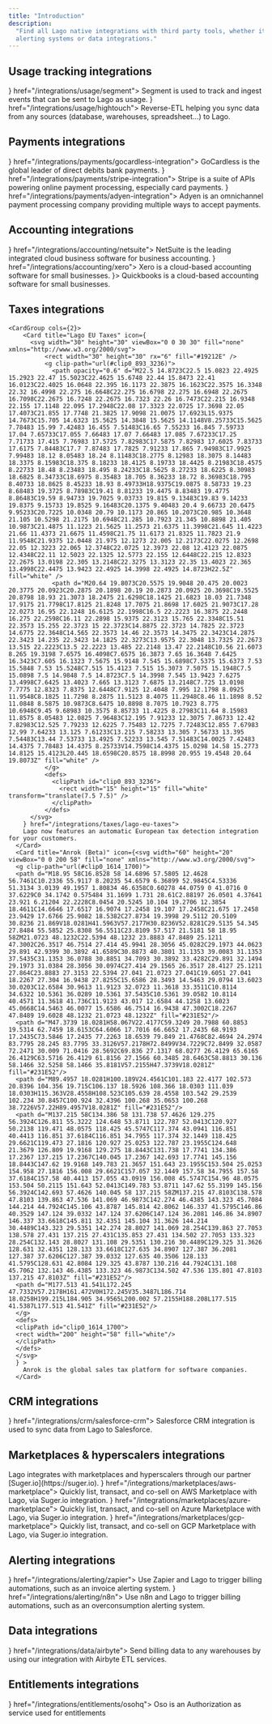 ```yaml
---
title: "Introduction"
description:
  "Find all Lago native integrations with third party tools, whether it's related to payment providers, 
  alerting systems or data integrations."
---
```


## Usage tracking integrations
<CardGroup cols={2}>
  <Card title="Segment.com" iconType="brand" icon={<svg width="30" height="30" viewBox="0 0 40 40" fill="none" xmlns="http://www.w3.org/2000/svg">
<rect width="40" height="40" rx="12" fill="#49B881"/>
<path d="M22.461 23.295H10.9604C10.4322 23.295 10 22.8759 10 22.3636C10 21.8513 10.4322 21.4321 10.9604 21.4321H22.461C22.9892 21.4321 23.4214 21.8513 23.4214 22.3636C23.4214 22.8759 22.9892 23.295 22.461 23.295Z" fill="white"/>
<path d="M20.012 29.0001C19.0757 29.0001 18.1393 28.8603 17.2509 28.6042C16.7467 28.4412 16.4586 27.9289 16.6267 27.4399C16.7947 26.9509 17.323 26.6715 17.8272 26.8345C18.5234 27.044 19.2677 27.1605 20.012 27.1605C23.2773 27.1605 26.1105 25.1346 27.0468 22.1074C27.1909 21.6184 27.7431 21.339 28.2473 21.4787C28.7515 21.6184 29.0396 22.154 28.8956 22.643C27.6711 26.4386 24.1177 29.0001 20.012 29.0001Z" fill="white"/>
<path d="M29.0396 18.5679H17.539C17.0108 18.5679 16.5786 18.1488 16.5786 17.6365C16.5786 17.1242 17.0108 16.7051 17.539 16.7051H29.0396C29.5678 16.7051 30 17.1242 30 17.6365C30 18.1488 29.5678 18.5679 29.0396 18.5679Z" fill="white"/>
<path d="M12.0408 18.5679C11.9448 18.5679 11.8488 18.5446 11.7527 18.5213C11.2485 18.3816 10.9604 17.846 11.1045 17.357C12.329 13.5614 15.8824 11 20.012 11C20.9484 11 21.8848 11.1397 22.7731 11.3959C23.2773 11.5589 23.5654 12.0712 23.3974 12.5602C23.2293 13.0492 22.7011 13.3286 22.1969 13.1656C21.5006 12.956 20.7563 12.8396 20.012 12.8396C16.7467 12.8396 13.9136 14.8655 12.9772 17.8926C12.8332 18.3118 12.449 18.5679 12.0408 18.5679Z" fill="white"/>
<path d="M25.7022 15.0285C26.2326 15.0285 26.6626 14.6115 26.6626 14.0971C26.6626 13.5827 26.2326 13.1656 25.7022 13.1656C25.1718 13.1656 24.7418 13.5827 24.7418 14.0971C24.7418 14.6115 25.1718 15.0285 25.7022 15.0285Z" fill="white"/>
<path d="M14.2977 26.8577C14.8281 26.8577 15.258 26.4407 15.258 25.9263C15.258 25.4119 14.8281 24.9949 14.2977 24.9949C13.7673 24.9949 13.3373 25.4119 13.3373 25.9263C13.3373 26.4407 13.7673 26.8577 14.2977 26.8577Z" fill="white"/>
</svg>
} href="/integrations/usage/segment">
    Segment is used to track and ingest events that can be sent to Lago as usage.
  </Card>
  <Card title="Hightouch" icon={<svg width="30" height="30" viewBox="0 0 40 40" fill="none" xmlns="http://www.w3.org/2000/svg">
<rect width="40" height="40" rx="12" fill="#4FC26B"/>
<path d="M29.6449 23.7516H16.2484V10.3538C16.2484 10.1582 16.4066 10 16.6023 10H29.6462C29.8418 10 30 10.1582 30 10.3538V23.3977C29.9988 23.5934 29.8406 23.7516 29.6449 23.7516Z" fill="white"/>
<g opacity="0.5">
<path d="M15.8946 30H10.3538C10.1582 30 10 29.8418 10 29.6462V24.1054C10 23.9098 10.1582 23.7516 10.3538 23.7516H16.2484V29.6462C16.2484 29.8418 16.0902 30 15.8946 30Z" fill="white"/>
</g>
</svg>
} href="/integrations/usage/hightouch">
    Reverse-ETL helping you sync data from any sources (database, warehouses, spreadsheet...) to Lago.
  </Card>
</CardGroup>

## Payments integrations
<CardGroup cols={2}>
  <Card title="GoCardless" icon={<svg width="30" height="30" viewBox="0 0 40 40" fill="none" xmlns="http://www.w3.org/2000/svg">
<rect width="40" height="40" rx="12" fill="#F1F252"/>
<g clip-path="url(#clip0_1510_4041)">
<path d="M10 20.4816C10.0082 14.6927 14.4785 10 20.345 10C22.5964 10 23.862 10.3654 23.862 10.3654L27.6016 17.9811L27.5689 18.0138L22.7516 15.1581C19.9612 13.4925 17.9322 12.627 16.2829 12.6944C14.5417 12.7271 13.4946 14.1253 13.4946 16.1563C13.5579 21.3471 18.5038 27.7381 23.4068 27.7381C25.4133 27.7381 26.4564 27.0931 27.0688 26.3134L19.7938 18.3526V18.3179H29.7775C29.9143 19.0324 29.9898 19.755 30 20.4816C30 26.3073 25.5317 31 20.0143 31C14.4968 31 10 26.3073 10 20.4816Z" fill="#1C1B18"/>
</g>
<defs>
<clipPath id="clip0_1510_4041">
<rect width="20" height="21" fill="white" transform="translate(10 10)"/>
</clipPath>
</defs>
</svg>
} href="/integrations/payments/gocardless-integration">
    GoCardless is the global leader of direct debits bank payments.
  </Card>
  <Card title="Stripe Payments" icon={<svg width="30" height="30" viewBox="0 0 40 40" fill="none" xmlns="http://www.w3.org/2000/svg">
<rect width="40" height="40" rx="12" fill="#6772E5"/>
<path d="M18.5779 15.956C18.5779 15.099 19.2834 14.7692 20.4521 14.7692C22.1276 14.7692 24.2441 15.2748 25.9197 16.1759V11.011C24.0898 10.2857 22.282 10 20.4521 10C15.9764 10 13 12.3297 13 16.22C13 22.2857 21.3779 21.3188 21.3779 23.9343C21.3779 24.9451 20.4961 25.2748 19.2614 25.2748C17.4316 25.2748 15.0945 24.5275 13.2425 23.5166V28.7474C15.2929 29.6265 17.3654 30 19.2614 30C23.8472 30 27 27.7364 27 23.8023C26.978 17.2529 18.5779 18.4176 18.5779 15.956Z" fill="white"/>
</svg>
} href="/integrations/payments/stripe-integration">
    Stripe is a suite of APIs powering online payment processing, especially card payments.
  </Card>
  <Card title="Adyen" icon={<svg width="30" height="30" viewBox="0 0 40 40" fill="none" xmlns="http://www.w3.org/2000/svg">
<rect width="40" height="40" rx="6" fill="#0ABF53"/>
<path fill-rule="evenodd" clip-rule="evenodd" d="M30 13.9885V30H14.0112C11.8054 30 10 28.1921 10 25.983V21.5064C10 19.2973 11.8054 17.4894 14.0112 17.4894H18.3382V23.8596C18.3382 24.4906 18.8535 25.0073 19.4844 25.0073H21.6617V16.1404C21.6617 15.5094 21.1464 14.9927 20.5156 14.9927H10.2865V10H25.9888C28.1954 10 30 11.8079 30 13.9885Z" fill="white"/>
</svg>
} href="/integrations/payments/adyen-integration">
    Adyen is an omnichannel payment processing company providing multiple ways to accept payments.
  </Card>
</CardGroup>

## Accounting integrations
 <CardGroup cols={2}>
      <Card title="NetSuite" icon={<svg width="30" height="30" viewBox="0 0 40 40" fill="none" xmlns="http://www.w3.org/2000/svg">
      <path d="M5.37854 12.6668H11.691V27.6801H14.8338V33.5468H5.37854V12.6668ZM34.5968 26.4801H28.2844V11.4668H25.1415V5.6001H34.5968V26.4801Z" fill="#BACCDB"/>
      <path d="M3.91296 4.15967H23.8623V21.3063L16.1915 11.413H3.91296V4.15967ZM36.0344 35.013H16.085V17.8663L23.7558 27.7597H36.0344" fill="#125580"/>
      </svg>
      } href="/integrations/accounting/netsuite">
        NetSuite is the leading integrated cloud business software for business accounting.
      </Card>
      <Card title="Xero" icon={<svg xmlns="http://www.w3.org/2000/svg" width="30" height="30" class="logo-xero-blue" viewBox="0 0 45 46" id="xero"><path fill="#13B5EA" d="M22.457 45.49c12.402 0 22.456-10.072 22.456-22.495C44.913 10.57 34.86.5 22.457.5 10.054.5 0 10.57 0 22.995 0 35.418 10.054 45.49 22.457 45.49" class="logo-xero-blue__circle"></path><path fill="#fff" d="M10.75 22.935l3.832-3.85a.688.688 0 0 0-.977-.965l-3.83 3.833-3.845-3.84a.687.687 0 0 0-.966.979l3.832 3.837-3.83 3.84a.688.688 0 1 0 .964.981l3.84-3.842 3.825 3.827a.685.685 0 0 0 1.184-.473.68.68 0 0 0-.2-.485l-3.83-3.846m22.782.003c0 .69.56 1.25 1.25 1.25a1.25 1.25 0 0 0-.001-2.5c-.687 0-1.246.56-1.246 1.25m-2.368 0c0-1.995 1.62-3.62 3.614-3.62 1.99 0 3.613 1.625 3.613 3.62s-1.622 3.62-3.613 3.62a3.62 3.62 0 0 1-3.614-3.62m-1.422 0c0 2.78 2.26 5.044 5.036 5.044s5.036-2.262 5.036-5.043c0-2.78-2.26-5.044-5.036-5.044a5.046 5.046 0 0 0-5.036 5.044m-.357-4.958h-.21c-.635 0-1.247.2-1.758.595a.696.696 0 0 0-.674-.54.68.68 0 0 0-.68.684l.002 8.495a.687.687 0 0 0 1.372-.002v-5.224c0-1.74.16-2.444 1.648-2.63.14-.017.288-.014.29-.014.406-.015.696-.296.696-.675a.69.69 0 0 0-.69-.688m-13.182 4.127c0-.02.002-.04.003-.058a3.637 3.637 0 0 1 7.065.055H16.2zm8.473-.13c-.296-1.403-1.063-2.556-2.23-3.296a5.064 5.064 0 0 0-5.61.15 5.098 5.098 0 0 0-1.973 5.357 5.08 5.08 0 0 0 4.274 3.767c.608.074 1.2.04 1.81-.12a4.965 4.965 0 0 0 1.506-.644c.487-.313.894-.727 1.29-1.222.006-.01.014-.017.022-.027.274-.34.223-.826-.077-1.056-.254-.195-.68-.274-1.014.156-.072.104-.153.21-.24.315-.267.295-.598.58-.994.802-.506.27-1.08.423-1.69.427-1.998-.023-3.066-1.42-3.447-2.416a3.716 3.716 0 0 1-.153-.58l-.01-.105h7.17c.982-.022 1.51-.717 1.364-1.51z" class="logo-xero-blue__text"></path></svg>} href="/integrations/accounting/xero">
        Xero is a cloud-based accounting software for small businesses.
      </Card>
      <Card title="QuickBooks (Beta)" icon={<svg width="30" height="30" viewBox="0 0 40 40" fill="none" xmlns="http://www.w3.org/2000/svg">
        <g clip-path="url(#clip0_683_39992)">
        <path d="M19.8995 39.8745C30.8903 39.8745 39.7994 30.9483 39.7994 19.9373C39.7994 8.92625 30.8903 0 19.8995 0C8.90932 0 0 8.92625 0 19.9373C0 30.9483 8.90932 39.8745 19.8995 39.8745Z" fill="#2CA01C"/>
        <path fill-rule="evenodd" clip-rule="evenodd" d="M5.52502 19.9359C5.52502 24.218 8.9897 27.6894 13.2637 27.6894H14.3693V24.8094H13.2637C10.5812 24.8094 8.39941 22.6234 8.39941 19.9359C8.39941 17.2488 10.5812 15.0623 13.2637 15.0623H15.9201V30.1261C15.9201 31.7166 17.2069 33.0059 18.7944 33.0059V12.1825H13.2637C8.9897 12.1825 5.52502 15.6542 5.52502 19.9359ZM26.5344 12.1839H25.429V15.0636H26.5344C29.2157 15.0636 31.3989 17.2501 31.3989 19.9373C31.3989 22.6243 29.2157 24.8107 26.5344 24.8107H23.8768V9.74712C23.8768 8.15648 22.5899 6.86719 21.0024 6.86719V27.6907H26.5344C30.8078 27.6907 34.2737 24.2193 34.2737 19.9373C34.2737 15.6551 30.8078 12.1839 26.5344 12.1839Z" fill="white"/>
        </g>
        <defs>
        <clipPath id="clip0_683_39992">
        <rect width="40" height="40" fill="white"/>
        </clipPath>
        </defs>
        </svg>
        }>
        Quickbooks is a cloud-based accounting software for small businesses.
      </Card>
  </CardGroup>

## Taxes integrations
    <CardGroup cols={2}>
        <Card title="Lago EU Taxes" icon={
          <svg width="30" height="30" viewBox="0 0 30 30" fill="none" xmlns="http://www.w3.org/2000/svg">
              <rect width="30" height="30" rx="6" fill="#19212E" />
              <g clip-path="url(#clip0_893_3236)">
                <path opacity="0.6" d="M22.5 14.8723C22.5 15.0823 22.4925 15.2923 22.47 15.5023C22.4625 15.6748 22.44 15.8473 22.41 16.0123C22.4025 16.0648 22.395 16.1173 22.3875 16.1623C22.3575 16.3348 22.32 16.4998 22.275 16.6648C22.275 16.6798 22.275 16.6948 22.2675 16.7098C22.2675 16.7248 22.2675 16.7323 22.26 16.7473C22.215 16.9348 22.155 17.1148 22.095 17.2948C22.08 17.3323 22.0725 17.3698 22.05 17.4073C21.855 17.7748 21.3825 17.9098 21.0075 17.6923L15.9375 14.7673C15.705 14.6323 15.5625 14.3848 15.5625 14.1148V8.25733C15.5625 7.78483 15.99 7.42483 16.455 7.51483C16.65 7.55233 16.845 7.59733 17.04 7.65733C17.055 7.66483 17.07 7.66483 17.085 7.67233C17.25 7.71733 17.415 7.76983 17.5725 7.82983C17.5875 7.82983 17.6025 7.83733 17.6175 7.84483C17.7 7.87483 17.7825 7.91233 17.865 7.94983C17.9925 7.99483 18.12 8.05483 18.24 8.11483C18.2775 8.12983 18.3075 8.14483 18.3375 8.15983C18.375 8.18233 18.4125 8.19733 18.4425 8.21983C18.4575 8.22733 18.48 8.23483 18.495 8.24233C18.5625 8.27233 18.6225 8.30983 18.6825 8.34733C18.6975 8.35483 18.705 8.36233 18.72 8.36983C18.795 8.40733 18.8625 8.45233 18.93 8.49733H18.9375C19.0875 8.58733 19.23 8.68483 19.3725 8.78983C19.41 8.81233 19.4475 8.83483 19.4775 8.86483C19.59 8.94733 19.7025 9.03733 19.815 9.13483C19.83 9.14233 19.8375 9.15733 19.8525 9.16483C20.1375 9.40483 20.4 9.66733 20.6475 9.95233C20.7225 10.0348 20.79 10.1173 20.865 10.2073C20.985 10.3648 21.105 10.5298 21.2175 10.6948C21.285 10.7923 21.345 10.8898 21.405 10.9873C21.4875 11.1223 21.5625 11.2573 21.6375 11.3998C21.645 11.4223 21.66 11.4373 21.6675 11.4598C21.75 11.6173 21.8325 11.7823 21.9 11.9548C21.9375 12.0448 21.975 12.1273 22.005 12.2173C22.0275 12.2698 22.05 12.3223 22.065 12.3748C22.0725 12.3973 22.08 12.4123 22.0875 12.4348C22.11 12.5023 22.1325 12.5773 22.155 12.6448C22.215 12.8323 22.2675 13.0198 22.305 13.2148C22.3275 13.3123 22.35 13.4023 22.365 13.4998C22.4475 13.9423 22.4925 14.3998 22.4925 14.8723H22.5Z" fill="white" />
                <path d="M20.64 19.8073C20.5575 19.9048 20.475 20.0023 20.3775 20.0923C20.2875 20.1898 20.19 20.2873 20.0925 20.3698C19.5525 20.8798 18.93 21.3073 18.2475 21.6298C18.1425 21.6823 18.03 21.7348 17.9175 21.7798C17.8125 21.8248 17.7075 21.8698 17.6025 21.9073C17.28 22.0273 16.95 22.1248 16.6125 22.1998C16.5 22.2223 16.3875 22.2448 16.275 22.2598C16.11 22.2898 15.9375 22.3123 15.765 22.3348C15.51 22.3573 15.255 22.3723 15 22.3723C14.8875 22.3723 14.7825 22.3723 14.6775 22.3648C14.565 22.3573 14.46 22.3573 14.3475 22.3423C14.2875 22.3423 14.235 22.3423 14.1825 22.3273C13.9575 22.3048 13.7325 22.2673 13.515 22.2223C13.5 22.2223 13.485 22.2148 13.47 22.2148C10.56 21.6073 8.265 19.3198 7.6575 16.4098C7.6575 16.3873 7.65 16.3648 7.6425 16.3423C7.605 16.1323 7.5675 15.9148 7.545 15.6898C7.5375 15.6373 7.53 15.5848 7.53 15.5248C7.515 15.4123 7.515 15.3073 7.5075 15.1948C7.5 15.0898 7.5 14.9848 7.5 14.8723C7.5 14.3998 7.545 13.9423 7.6275 13.4998C7.6425 13.4023 7.665 13.3123 7.6875 13.2148C7.725 13.0198 7.7775 12.8323 7.8375 12.6448C7.9125 12.4048 7.995 12.1798 8.0925 11.9548C8.1825 11.7298 8.2875 11.5123 8.4075 11.2948C8.46 11.1898 8.52 11.0848 8.5875 10.9873C8.6475 10.8898 8.7075 10.7923 8.775 10.6948C9.45 9.68983 10.3575 8.85733 11.4225 8.27983C11.64 8.15983 11.8575 8.05483 12.0825 7.96483C12.195 7.91233 12.3075 7.86733 12.42 7.82983C12.525 7.79233 12.6225 7.75483 12.7275 7.72483C12.855 7.67983 12.99 7.64233 13.125 7.61233C13.215 7.58233 13.305 7.56733 13.395 7.54483C13.44 7.53733 13.4925 7.52233 13.545 7.51483C14.0025 7.42483 14.4375 7.78483 14.4375 8.25733V14.7598C14.4375 15.0298 14.58 15.2773 14.8125 15.4123L20.445 18.6598C20.8575 18.8998 20.955 19.4548 20.64 19.8073Z" fill="white" />
              </g>
              <defs>
                <clipPath id="clip0_893_3236">
                  <rect width="15" height="15" fill="white" transform="translate(7.5 7.5)" />
                </clipPath>
              </defs>
          </svg>
        } href="/integrations/taxes/lago-eu-taxes">
        Lago now features an automatic European tax detection integration for your customers. 
      </Card>
      <Card title="Anrok (Beta)" icon={<svg width="60" height="20" viewBox="0 0 200 58" fill="none" xmlns="http://www.w3.org/2000/svg">
      <g clip-path="url(#clip0_1614_1700)">
      <path d="M18.95 58C16.8528 58 14.6896 57.5805 12.4628 56.7461C10.2336 55.9117 8.20235 54.6579 6.36899 52.9845C4.53336 51.3134 3.0139 49.1957 1.80834 46.6358C0.60278 44.0759 0 41.0716 0 37.6229C0 34.1742 0.575484 31.1699 1.731 28.61C2.88197 26.0501 4.37641 23.921 6.21204 22.2228C8.0454 20.5245 10.104 19.2706 12.3854 18.4611C14.6646 17.6517 16.9074 17.2458 19.107 17.2458C21.675 17.2458 23.9429 17.6766 25.9082 18.5382C27.8734 19.3998 29.5112 20.5109 30.8236 21.869V18.0281H41.5963V57.2177H30.8236V52.8281C29.5135 54.345 27.8484 55.5852 25.8308 56.5511C23.8109 57.517 21.5181 58 18.95 58ZM21.0723 48.1232C22.5394 48.1232 23.8883 47.8489 25.1211 47.3002C26.3517 46.7514 27.414 45.9941 28.3056 45.0282C29.1973 44.0623 29.891 42.9399 30.3892 41.6589C30.8873 40.3801 31.1353 39.0083 31.1353 37.5435C31.1353 36.0788 30.8851 34.7093 30.3892 33.4282C29.891 32.1494 29.1973 31.0384 28.3056 30.0974C27.414 29.1565 26.3517 28.4127 25.1211 27.864C23.8883 27.3153 22.5394 27.041 21.0723 27.041C19.6051 27.041 18.2267 27.304 16.9438 27.8255C15.6586 28.3493 14.5463 29.0794 13.6023 30.0203C12.6584 30.9613 11.9123 32.0723 11.3618 33.3511C10.8114 34.6322 10.5361 36.0289 10.5361 37.5435C10.5361 39.0582 10.8114 40.4571 11.3618 41.736C11.9123 43.017 12.6584 44.1258 13.6023 45.0668C14.5463 46.0077 15.6586 46.7514 16.9438 47.3002C18.2267 47.8489 19.6028 48.1232 21.0723 48.1232Z" fill="#231E52"/>
      <path d="M47.3739 18.0281H58.067V22.4177C59.3249 20.7988 60.8853 19.5314 62.7459 18.6153C64.6066 17.7016 66.6652 17.2435 68.9193 17.2435C73.5846 17.2435 77.2263 18.6539 79.849 21.4768C82.4694 24.2974 83.7795 28.245 83.7795 33.3126V57.2178H72.8499V34.7229C72.8499 32.0587 72.2471 30.009 71.0416 28.5692C69.836 27.1317 68.0277 26.4129 65.6165 26.4129C63.5716 26.4129 61.8156 27.1566 60.3485 28.6463C58.8813 30.136 58.1466 32.5258 58.1466 35.8181V57.2155H47.3739V18.0281Z" fill="#231E52"/>
      <path d="M89.4957 18.0281H100.189V24.4561C101.183 22.4177 102.573 20.8396 104.356 19.715C106.137 18.5926 108.366 18.0303 111.039 18.0303H115.363V28.4558H108.523C105.639 28.4558 103.542 29.2539 102.234 30.8457C100.924 32.4396 100.268 35.0653 100.268 38.7226V57.22H89.4957V18.0281Z" fill="#231E52"/>
      <path d="M137.215 58C134.386 58 131.738 57.4626 129.275 56.3924C126.811 55.3222 124.648 53.8711 122.787 52.0413C120.927 50.2138 119.471 48.0575 118.425 45.5747C117.374 43.0941 116.851 40.4413 116.851 37.6184C116.851 34.7955 117.374 32.1449 118.425 29.6621C119.473 27.1816 120.927 25.0253 122.787 23.1955C124.648 21.3679 126.809 19.9168 129.275 18.8443C131.738 17.7741 134.386 17.2367 137.215 17.2367C140.045 17.2367 142.693 17.7741 145.156 18.8443C147.62 19.9168 149.783 21.3657 151.643 23.1955C153.504 25.0253 154.958 27.1816 156.008 29.6621C157.057 32.1449 157.58 34.7955 157.58 37.6184C157.58 40.4413 157.055 43.0919 156.008 45.5747C154.96 48.0575 153.504 50.2115 151.643 52.0413C149.783 53.8711 147.62 55.3199 145.156 56.3924C142.693 57.4626 140.045 58 137.215 58ZM137.215 47.8103C138.578 47.8103 139.863 47.536 141.069 46.9873C142.274 46.4385 143.323 45.7084 144.214 44.7924C145.106 43.8787 145.814 42.8062 146.337 41.5795C146.86 40.3529 147.124 39.0332 147.124 37.6206C147.124 36.2081 146.86 34.8907 146.337 33.6618C145.811 32.4351 145.104 31.3626 144.214 30.4489C143.323 29.5351 142.274 28.8027 141.069 28.254C139.863 27.7053 138.578 27.431 137.215 27.431C135.853 27.431 134.502 27.7053 133.323 28.254C132.143 28.8027 131.108 29.5351 130.216 30.4489C129.325 31.3626 128.631 32.4351 128.133 33.6618C127.635 34.8907 127.387 36.2081 127.387 37.6206C127.387 39.0332 127.635 40.3506 128.133 41.5795C128.631 42.8084 129.325 43.8787 130.216 44.7924C131.108 45.7062 132.143 46.4385 133.323 46.9873C134.502 47.536 135.801 47.8103 137.215 47.8103Z" fill="#231E52"/>
      <path d="M177.513 41.541L172.245 47.7332V57.2178H161.472V0H172.245V35.3487L186.714 18.0258H199.215L184.905 34.9565L200.002 57.2155H188.208L177.515 41.5387L177.513 41.541Z" fill="#231E52"/>
      </g>
      <defs>
      <clipPath id="clip0_1614_1700">
      <rect width="200" height="58" fill="white"/>
      </clipPath>
      </defs>
      </svg>
      } >
        Anrok is the global sales tax platform for software companies.
      </Card>
  </CardGroup>

## CRM integrations
<CardGroup cols={2}>
  <Card title="Salesforce CRM" iconType="brand" icon={<svg width="30" height="30" viewBox="0 0 30 30" fill="none" xmlns="http://www.w3.org/2000/svg">
<rect width="30" height="30" rx="6" fill="#00A1E0"/>
<path fill-rule="evenodd" clip-rule="evenodd" d="M12.7383 8.63346C13.4158 7.91388 14.3588 7.46828 15.4005 7.46828C16.7895 7.46828 17.9933 8.25556 18.6415 9.42862C19.2169 9.1662 19.8401 9.03071 20.4703 9.03104C22.9705 9.03104 25 11.1173 25 13.6918C25 16.2662 22.9705 18.3525 20.4703 18.3525C20.1648 18.3525 19.8669 18.3212 19.5752 18.262C19.008 19.2933 17.9239 19.994 16.6892 19.994C16.1865 19.995 15.6903 19.8787 15.2385 19.6539C14.6636 21.0316 13.3248 22 11.766 22C10.1378 22 8.75652 20.9529 8.22408 19.4807C7.9871 19.5317 7.74554 19.5574 7.50334 19.5572C5.56647 19.5572 4 17.9354 4 15.9436C4 14.6052 4.7053 13.44 5.75167 12.8102C5.52968 12.2884 5.41542 11.7256 5.416 11.1569C5.416 8.85799 7.24484 7 9.49809 7C10.8176 7 11.9983 7.64164 12.7391 8.63755" fill="white"/>
<path fill-rule="evenodd" clip-rule="evenodd" d="M16.4146 12.2454C16.4553 12.2527 16.4954 12.2624 16.5349 12.2746C16.5436 12.278 16.5669 12.2898 16.5573 12.3179L16.4642 12.5786C16.4565 12.5982 16.4511 12.6102 16.4115 12.5978C16.4016 12.5948 16.3869 12.5905 16.3492 12.5823C16.3218 12.5765 16.2858 12.572 16.2492 12.572C16.2049 12.5714 16.1608 12.5779 16.1185 12.5912C16.08 12.6041 16.045 12.6263 16.0166 12.6559C15.9862 12.687 15.9503 12.7323 15.9313 12.7884C15.8924 12.9027 15.874 13.0232 15.8686 13.0586C15.8678 13.0639 15.8672 13.0674 15.867 13.0685H16.2561C16.2887 13.0684 16.299 13.0838 16.2959 13.1085L16.2505 13.3668C16.2435 13.4042 16.2097 13.4029 16.2097 13.4029H15.8087L15.5345 14.986C15.5057 15.1497 15.4697 15.2902 15.4275 15.4033C15.3848 15.5175 15.3402 15.6012 15.2693 15.6811C15.2037 15.7551 15.1296 15.8099 15.0444 15.8413C14.9597 15.8725 14.8576 15.8885 14.7456 15.8885C14.6921 15.8885 14.635 15.8875 14.5673 15.8712C14.5185 15.8595 14.4919 15.8511 14.4561 15.838C14.4408 15.8325 14.4287 15.8131 14.4373 15.7885C14.4458 15.7636 14.5175 15.5625 14.5276 15.5361C14.54 15.5038 14.5716 15.5161 14.5716 15.5161L14.5732 15.5168C14.594 15.5257 14.609 15.5322 14.6373 15.5379C14.6662 15.5438 14.7054 15.5488 14.7349 15.5488C14.7878 15.5488 14.8361 15.5422 14.8781 15.5278C14.9289 15.5104 14.9584 15.4805 14.9895 15.44C15.0216 15.3981 15.0477 15.3404 15.0744 15.2634C15.1015 15.1854 15.126 15.0824 15.1473 14.9572L15.4203 13.4029H15.1513C15.1189 13.4031 15.1084 13.3876 15.1116 13.3629L15.157 13.1047C15.1641 13.0671 15.1978 13.0685 15.1978 13.0685H15.4741L15.489 12.9844C15.5303 12.735 15.6126 12.5455 15.7336 12.4211C15.8555 12.2958 16.029 12.2324 16.2492 12.2324C16.3046 12.2317 16.36 12.2361 16.4146 12.2454ZM11.0618 14.9982C11.0822 14.9982 11.0967 14.9813 11.0967 14.9605V12.3099C11.0967 12.2892 11.0822 12.2724 11.0618 12.2724H10.7391C10.7186 12.2724 10.7041 12.2892 10.7041 12.3099V14.9605C10.7041 14.9813 10.7186 14.9982 10.7391 14.9982H11.0618ZM7.0646 14.8195C7.05829 14.8134 7.04794 14.8034 7.05885 14.7744L7.05854 14.7737L7.14342 14.5328C7.15685 14.4916 7.18772 14.5053 7.20006 14.513C7.20954 14.5189 7.21801 14.5245 7.22676 14.5303C7.2396 14.5389 7.25302 14.5478 7.27106 14.5586C7.52185 14.7203 7.75327 14.7215 7.82588 14.7215C8.01262 14.7215 8.12914 14.62 8.12914 14.4838V14.4764C8.12914 14.3284 7.95012 14.272 7.74331 14.2071L7.69763 14.1926C7.41366 14.11 7.10962 13.9903 7.10962 13.6234V13.6159C7.10962 13.268 7.38511 13.0247 7.77943 13.0247L7.82241 13.0245C8.05391 13.0245 8.27769 13.093 8.43974 13.1938C8.45448 13.2028 8.46883 13.2202 8.46065 13.2432C8.45293 13.2653 8.38094 13.4619 8.37268 13.4841C8.35748 13.5253 8.31565 13.4978 8.31565 13.4978C8.17444 13.4182 7.95375 13.3553 7.76855 13.3553C7.60187 13.3553 7.49384 13.4458 7.49384 13.5686V13.5759C7.49384 13.7192 7.67826 13.7808 7.89201 13.8515L7.92898 13.8637C8.2114 13.9542 8.51389 14.081 8.51389 14.429V14.4364C8.51389 14.8127 8.24613 15.0465 7.81554 15.0465C7.60411 15.0465 7.40193 15.0127 7.18741 14.8969C7.17804 14.8914 7.16868 14.886 7.15933 14.8806C7.12862 14.8629 7.09803 14.8453 7.0678 14.823C7.06707 14.8219 7.06592 14.8208 7.0646 14.8195ZM13.3689 14.819C13.3625 14.8129 13.3521 14.8029 13.363 14.7737L13.3621 14.7731L13.447 14.5322C13.4594 14.4928 13.4957 14.5073 13.5035 14.5123C13.5087 14.5158 13.5137 14.5191 13.5186 14.5223C13.5352 14.5334 13.5512 14.544 13.5746 14.5579C13.8246 14.7196 14.0567 14.7209 14.1294 14.7209C14.3162 14.7209 14.4327 14.6193 14.4327 14.4831V14.4757C14.4327 14.3277 14.2544 14.2714 14.0469 14.2065L14.0013 14.192C13.7173 14.1093 13.4133 13.9897 13.4133 13.6228V13.6153C13.4133 13.2673 13.6887 13.0241 14.0831 13.0241L14.1261 13.0239C14.3576 13.0239 14.5814 13.0924 14.7434 13.1932C14.7581 13.2021 14.7725 13.2195 14.7643 13.2426C14.7573 13.2647 14.6853 13.4612 14.6771 13.4835C14.6618 13.5247 14.62 13.4971 14.62 13.4971C14.478 13.4175 14.2581 13.3546 14.0729 13.3546C13.9062 13.3546 13.7982 13.4452 13.7982 13.568V13.5753C13.7982 13.7186 13.9826 13.7802 14.1963 13.8509L14.2333 13.8631C14.5165 13.9536 14.8182 14.0804 14.8182 14.4283V14.4357C14.8182 14.8121 14.5505 15.0459 14.1199 15.0459C13.9084 15.0459 13.7063 15.012 13.4917 14.8963C13.4823 14.8907 13.4728 14.8853 13.4633 14.8798C13.4327 14.8622 13.4021 14.8446 13.3721 14.8224C13.3714 14.8213 13.3702 14.8202 13.3689 14.819ZM17.553 14.5353C17.6291 14.4165 17.668 14.2488 17.668 14.0362V14.037C17.668 13.8244 17.6295 13.6575 17.553 13.5402C17.4774 13.4242 17.3632 13.3678 17.2027 13.3678C17.0421 13.3678 16.9286 13.4237 16.8539 13.5402C16.7787 13.6575 16.7404 13.8244 16.7404 14.037C16.7404 14.2495 16.7785 14.418 16.8539 14.5361C16.9287 14.6531 17.0429 14.7101 17.2027 14.7101C17.3624 14.7101 17.4771 14.6526 17.553 14.5353ZM17.864 13.3237C17.9373 13.4135 17.9921 13.5205 18.0276 13.6426H18.0268C18.0618 13.7638 18.0796 13.8968 18.0796 14.037C18.0796 14.1779 18.0618 14.3102 18.0268 14.4314C17.9913 14.5534 17.9364 14.6605 17.8632 14.7503C17.7899 14.84 17.6965 14.9118 17.5869 14.9628C17.4774 15.0138 17.3477 15.0398 17.2019 15.0398C17.056 15.0398 16.9264 15.0138 16.816 14.9628C16.7065 14.9117 16.6132 14.84 16.5398 14.7503C16.4665 14.6605 16.4115 14.5534 16.3762 14.4314C16.3411 14.3102 16.3233 14.1779 16.3233 14.037C16.3233 13.8961 16.3411 13.7638 16.3762 13.6426C16.4117 13.5205 16.4666 13.4135 16.5398 13.3237C16.6131 13.2339 16.7065 13.1618 16.816 13.1096C16.9264 13.0574 17.0553 13.0308 17.2019 13.0308C17.3485 13.0308 17.4781 13.0572 17.5877 13.1096C17.6981 13.1615 17.7906 13.2339 17.864 13.3237ZM20.9363 14.6281C20.9363 14.6281 20.9704 14.6146 20.9823 14.6503H20.9826L21.0713 14.8991C21.0826 14.9299 21.0566 14.9427 21.0566 14.9427C20.9208 14.9975 20.7318 15.0356 20.5473 15.0356C20.2356 15.0356 19.9964 14.9442 19.8374 14.7632C19.6785 14.5829 19.5982 14.3365 19.5982 14.0326C19.5982 13.8916 19.6179 13.7586 19.6568 13.6374C19.6962 13.5153 19.7548 13.4083 19.832 13.3185C19.9092 13.2288 20.0064 13.1566 20.1214 13.1044C20.2364 13.0521 20.3706 13.0257 20.5219 13.0257C20.6237 13.0257 20.714 13.032 20.792 13.0441C20.8753 13.057 20.9853 13.0874 21.0319 13.106C21.0405 13.1094 21.064 13.1212 21.0544 13.1492C21.0317 13.2147 21.0137 13.2649 20.9948 13.3178C20.9855 13.3437 20.976 13.3703 20.9657 13.3995C20.9522 13.4374 20.924 13.4249 20.924 13.4249C20.8052 13.3869 20.6917 13.3694 20.5436 13.3694C20.3661 13.3694 20.2318 13.4308 20.1446 13.5489C20.0563 13.6685 20.007 13.8244 20.0065 14.0323C20.0057 14.2606 20.0613 14.4291 20.1608 14.5338C20.2596 14.6384 20.3985 14.6912 20.5721 14.6912C20.6423 14.6912 20.709 14.6864 20.7689 14.6768C20.8283 14.6674 20.8841 14.6485 20.9363 14.6281ZM21.6115 13.8313C21.6115 13.8314 21.6115 13.8314 21.6115 13.8315L21.6076 13.8313L21.6115 13.8313ZM21.6115 13.8313L22.4796 13.8315C22.4714 13.7173 22.4495 13.6154 22.3993 13.5386C22.3237 13.4224 22.218 13.3583 22.0583 13.3583C21.8985 13.3583 21.7849 13.4221 21.7102 13.5386C21.6604 13.615 21.6287 13.7133 21.6115 13.8313ZM22.6671 13.2812C22.7165 13.3355 22.7923 13.4544 22.823 13.5717L22.8246 13.5719C22.8979 13.8344 22.8667 14.0637 22.8616 14.1016C22.8612 14.104 22.861 14.1057 22.8609 14.1065C22.8576 14.1385 22.8255 14.1388 22.8255 14.1388L21.6063 14.1378C21.6132 14.3268 21.658 14.4598 21.7475 14.5512C21.8355 14.6404 21.9751 14.6973 22.1642 14.6976C22.428 14.6983 22.5539 14.6488 22.6402 14.6148C22.6485 14.6116 22.6565 14.6084 22.6642 14.6055C22.6642 14.6055 22.6979 14.5932 22.7101 14.6271L22.7896 14.8547C22.8055 14.893 22.7927 14.9063 22.7792 14.914C22.7036 14.9573 22.5184 15.0372 22.1665 15.0384C21.996 15.039 21.8471 15.0138 21.7244 14.9654C21.6009 14.9166 21.4983 14.8473 21.418 14.7584C21.3378 14.6702 21.2783 14.5639 21.2413 14.4427C21.2047 14.3222 21.1861 14.1892 21.1861 14.0459C21.1861 13.9057 21.204 13.7719 21.2395 13.6499C21.275 13.5263 21.3307 13.4184 21.4047 13.3271C21.4787 13.2358 21.5729 13.1627 21.6848 13.109C21.7967 13.0557 21.9348 13.0295 22.0868 13.0295C22.2067 13.0293 22.3253 13.0538 22.4356 13.1017C22.512 13.1348 22.5884 13.1954 22.6671 13.2812ZM11.8654 13.8313C11.8654 13.8314 11.8654 13.8314 11.8654 13.8315L11.8615 13.8313L11.8654 13.8313ZM11.9641 13.5386C11.9144 13.615 11.8826 13.7133 11.8654 13.8313L12.7335 13.8315C12.7252 13.7173 12.7033 13.6154 12.6532 13.5386C12.5776 13.4224 12.4719 13.3583 12.3122 13.3583C12.1524 13.3583 12.0388 13.4221 11.9641 13.5386ZM12.921 13.2812C12.9704 13.3355 13.0463 13.4544 13.0769 13.5717L13.0777 13.5719C13.1511 13.8344 13.1199 14.0637 13.1148 14.1016C13.1145 14.104 13.1142 14.1057 13.1142 14.1065C13.1108 14.1385 13.0787 14.1388 13.0787 14.1388L11.8595 14.1378C11.8665 14.3268 11.9112 14.4598 12.0007 14.5512C12.0887 14.6404 12.2291 14.6973 12.4174 14.6976C12.6812 14.6983 12.8071 14.6488 12.8934 14.6148C12.9018 14.6116 12.9098 14.6084 12.9175 14.6055C12.9175 14.6055 12.9511 14.5932 12.9634 14.6271L13.0429 14.8547C13.0588 14.893 13.046 14.9063 13.0326 14.914C12.957 14.9573 12.7718 15.0372 12.4199 15.0384C12.2486 15.039 12.1004 15.0138 11.9777 14.9654C11.8543 14.9166 11.7516 14.8473 11.6714 14.7584C11.5919 14.6702 11.5323 14.5639 11.4954 14.4427C11.4586 14.3222 11.4402 14.1892 11.4402 14.0459C11.4402 13.9057 11.458 13.7719 11.4934 13.6499C11.5289 13.5263 11.5847 13.4184 11.6586 13.3271C11.7327 13.2358 11.8268 13.1627 11.9387 13.109C12.0506 13.0557 12.1887 13.0295 12.3407 13.0295C12.4606 13.0293 12.5792 13.0538 12.6895 13.1017C12.7659 13.1348 12.8423 13.1954 12.921 13.2812ZM9.16379 14.5687C9.17961 14.594 9.18624 14.6035 9.23401 14.6424L9.2347 14.6428C9.23393 14.6426 9.34351 14.7305 9.59121 14.7153C9.76561 14.7046 9.91994 14.6707 9.91994 14.6707H9.91979V14.1062C9.81045 14.0891 9.70011 14.0795 9.58951 14.0774C9.34104 14.0743 9.23532 14.1674 9.23609 14.1672C9.16279 14.2199 9.12729 14.2987 9.12729 14.4073C9.12729 14.4766 9.13964 14.5307 9.16379 14.5687ZM9.52878 13.763C9.60518 13.763 9.66923 13.7648 9.71861 13.7685L9.71977 13.7714C9.71977 13.7714 9.81623 13.7803 9.9204 13.7958V13.7432C9.9204 13.5779 9.88653 13.4993 9.82009 13.4472C9.75218 13.3941 9.65032 13.3669 9.51914 13.3669C9.51914 13.3669 9.22282 13.363 8.98901 13.4929C8.9782 13.4994 8.96902 13.5031 8.96902 13.5031C8.96902 13.5031 8.93978 13.5136 8.92905 13.483L8.84262 13.2468C8.8295 13.2125 8.85358 13.1974 8.85358 13.1974C8.96316 13.1099 9.22861 13.0573 9.22861 13.0573C9.31658 13.0393 9.46396 13.0267 9.55502 13.0267C9.79809 13.0267 9.98561 13.0841 10.1137 13.1983C10.2423 13.3124 10.3074 13.4975 10.3074 13.7462L10.3081 14.8799C10.3081 14.8799 10.3104 14.9128 10.2803 14.9206C10.2803 14.9206 10.2352 14.9331 10.1947 14.9426C10.093 14.9651 9.99083 14.9853 9.8883 15.0034C9.76792 15.0241 9.64368 15.0348 9.51868 15.0348C9.39984 15.0348 9.29181 15.0235 9.19612 15.0012C9.09966 14.9792 9.01609 14.942 8.94842 14.8918C8.88039 14.8415 8.82575 14.7747 8.78946 14.6974C8.75242 14.6194 8.73366 14.5242 8.73366 14.4139C8.73366 14.3053 8.75566 14.2092 8.79879 14.1274C8.84153 14.0462 8.90199 13.9762 8.9755 13.9227C9.04881 13.8688 9.13447 13.8284 9.22938 13.8022C9.32352 13.7762 9.42461 13.763 9.52878 13.763ZM19.5214 13.1153C19.5214 13.1198 19.5205 13.1243 19.5187 13.1285L19.5195 13.1233C19.5079 13.1572 19.4486 13.3272 19.4277 13.3839C19.4197 13.4055 19.4067 13.4201 19.3832 13.4175C19.3832 13.4175 19.3134 13.4008 19.2497 13.4008C19.1944 13.4008 19.1393 13.4087 19.0861 13.4242C19.0294 13.4422 18.9778 13.4738 18.9356 13.5163C18.8914 13.5604 18.8556 13.6219 18.8292 13.699C18.8024 13.7769 18.789 13.9005 18.789 14.0249V14.9539C18.789 14.9639 18.7851 14.9735 18.7782 14.9806C18.7712 14.9876 18.7619 14.9916 18.7521 14.9916H18.4326C18.4228 14.9916 18.4134 14.9876 18.4065 14.9806C18.3996 14.9735 18.3957 14.9639 18.3956 14.9539V13.1038C18.3956 13.083 18.4103 13.0663 18.4305 13.0663H18.7423C18.7628 13.0663 18.7772 13.083 18.7772 13.1038L18.7774 13.255C18.8237 13.1904 18.9072 13.1346 18.9826 13.0999C19.059 13.0649 19.1439 13.0386 19.2967 13.0484C19.3762 13.0534 19.4797 13.0757 19.5004 13.0837C19.5046 13.0854 19.5083 13.0879 19.5115 13.091C19.5146 13.0942 19.5172 13.098 19.5189 13.1021C19.5206 13.1063 19.5214 13.1108 19.5214 13.1153Z" fill="#00A1E0"/>
</svg>
} href="/integrations/crm/salesforce-crm">
    Salesforce CRM integration is used to sync data from Lago to Salesforce.
  </Card>
</CardGroup>

## Marketplaces & hyperscalers integrations
<Info>
  Lago integrates with marketplaces and hyperscalers through our partner [Suger.io](https://suger.io).
</Info>
<CardGroup cols={2}>
  <Card title="AWS Marketplace" iconType="brand" icon={<svg width="30" height="30" viewBox="0 0 40 40" fill="none" xmlns="http://www.w3.org/2000/svg">
<rect width="40" height="40" rx="12" fill="#F3F4F6"/>
<g clip-path="url(#clip0_3012_1142)">
<path d="M15.7186 20.3481C15.7186 20.5941 15.7452 20.7936 15.7917 20.9398C15.8508 21.1044 15.9219 21.2644 16.0044 21.4185C16.0377 21.4717 16.051 21.5248 16.051 21.5714C16.051 21.6379 16.0111 21.7044 15.9247 21.7709L15.5059 22.0501C15.446 22.09 15.3862 22.1099 15.3329 22.1099C15.2665 22.1099 15.2 22.0767 15.1335 22.0168C15.0439 21.9206 14.9638 21.816 14.8942 21.7044C14.8277 21.5914 14.7612 21.465 14.6881 21.3121C14.1694 21.9238 13.5179 22.2296 12.7334 22.2296C12.175 22.2296 11.7295 22.07 11.4037 21.751C11.0779 21.4318 10.9117 21.0063 10.9117 20.4744C10.9117 19.9093 11.1112 19.4506 11.5168 19.1048C11.9223 18.7591 12.4608 18.5863 13.1456 18.5863C13.3717 18.5863 13.6044 18.6062 13.8503 18.6394C14.0964 18.6727 14.349 18.7259 14.615 18.7857V18.3004C14.615 17.795 14.5085 17.4427 14.3024 17.2366C14.0897 17.0305 13.7306 16.9307 13.2187 16.9307C12.986 16.9307 12.7467 16.9574 12.5007 17.0172C12.2546 17.0771 12.0154 17.1502 11.7826 17.2433C11.6763 17.2898 11.5965 17.3164 11.5499 17.3297C11.5034 17.343 11.4702 17.3496 11.4436 17.3496C11.3505 17.3496 11.304 17.2831 11.304 17.1435V16.8177C11.304 16.7114 11.3173 16.6316 11.3505 16.5851C11.3837 16.5385 11.4436 16.492 11.5367 16.4455C11.7694 16.3257 12.0486 16.226 12.3743 16.1463C12.7002 16.0598 13.0459 16.02 13.4116 16.02C14.2028 16.02 14.7812 16.1994 15.1535 16.5585C15.5192 16.9175 15.7054 17.4627 15.7054 18.194V20.3481H15.7186ZM13.0193 21.3587C13.2387 21.3587 13.4648 21.3188 13.7041 21.239C13.9434 21.1592 14.1562 21.0129 14.3357 20.8135C14.4421 20.6872 14.5219 20.5476 14.5617 20.388C14.6016 20.2285 14.6282 20.0356 14.6282 19.8096V19.5303C14.4266 19.4813 14.2224 19.4436 14.0165 19.4173C13.8092 19.391 13.6005 19.3777 13.3916 19.3774C12.9461 19.3774 12.6204 19.4638 12.401 19.6434C12.1816 19.8229 12.0752 20.0755 12.0752 20.4079C12.0752 20.7204 12.155 20.9531 12.3212 21.1127C12.4808 21.2789 12.7135 21.3587 13.0193 21.3587ZM18.358 22.0767C18.2383 22.0767 18.1586 22.0568 18.1054 22.0102C18.0522 21.9703 18.0056 21.8772 17.9658 21.751L16.4034 16.6117C16.3634 16.4787 16.3435 16.3922 16.3435 16.3457C16.3435 16.2394 16.3967 16.1794 16.5031 16.1794H17.1546C17.2809 16.1794 17.3674 16.1994 17.4139 16.2459C17.4671 16.2859 17.507 16.379 17.5469 16.5052L18.6638 20.9066L19.701 16.5052C19.7343 16.3723 19.7742 16.2859 19.8273 16.2459C19.8805 16.2061 19.9736 16.1795 20.0933 16.1795H20.6252C20.7514 16.1795 20.8379 16.1994 20.891 16.2459C20.9443 16.2859 20.9908 16.379 21.0174 16.5052L22.0679 20.9598L23.218 16.5052C23.2579 16.3723 23.3044 16.2859 23.351 16.2459C23.4041 16.2061 23.4906 16.1795 23.6103 16.1795H24.2285C24.335 16.1795 24.3948 16.2327 24.3948 16.3457C24.3948 16.379 24.3881 16.4122 24.3815 16.4521C24.3748 16.4919 24.3615 16.5452 24.335 16.6183L22.7326 21.7576C22.6928 21.8906 22.6462 21.977 22.593 22.0168C22.5398 22.0568 22.4534 22.0834 22.3404 22.0834H21.7687C21.6423 22.0834 21.5559 22.0634 21.5026 22.0168C21.4495 21.9703 21.403 21.8839 21.3764 21.751L20.3458 17.4627L19.3219 21.7442C19.2888 21.8772 19.2488 21.9637 19.1957 22.0102C19.1425 22.0568 19.0494 22.0767 18.9298 22.0767H18.358ZM26.9013 22.2562C26.5556 22.2562 26.2099 22.2163 25.8775 22.1365C25.545 22.0568 25.2858 21.9703 25.1129 21.8707C25.0065 21.8107 24.9333 21.7443 24.9068 21.6845C24.8809 21.6258 24.8674 21.5624 24.8669 21.4983V21.1592C24.8669 21.0196 24.9201 20.9531 25.0198 20.9531C25.0605 20.9532 25.101 20.96 25.1395 20.9731C25.1794 20.9864 25.2392 21.0129 25.3057 21.0395C25.5405 21.1429 25.7857 21.2209 26.037 21.2722C26.2974 21.325 26.5625 21.3517 26.8282 21.352C27.247 21.352 27.5728 21.2789 27.7989 21.1326C28.0249 20.9863 28.1446 20.7736 28.1446 20.501C28.1446 20.3149 28.0848 20.1619 27.9651 20.0356C27.8454 19.9092 27.6194 19.7963 27.2936 19.6899L26.3295 19.3907C25.8442 19.2378 25.4852 19.0118 25.2658 18.7125C25.0464 18.42 24.9334 18.0943 24.9334 17.7485C24.9334 17.4693 24.9932 17.2233 25.1129 17.0105C25.2325 16.7978 25.3921 16.6117 25.5916 16.4654C25.791 16.3125 26.0171 16.1994 26.283 16.1197C26.5489 16.0399 26.8281 16.0067 27.1207 16.0067C27.267 16.0067 27.4199 16.0133 27.5662 16.0332C27.7191 16.0532 27.8587 16.0798 27.9983 16.1063C28.1313 16.1396 28.2576 16.1728 28.3773 16.2128C28.4969 16.2527 28.59 16.2925 28.6565 16.3324C28.7496 16.3856 28.8161 16.4388 28.856 16.4987C28.8959 16.5518 28.9158 16.625 28.9158 16.718V17.0305C28.9158 17.1701 28.8626 17.2433 28.7629 17.2433C28.7097 17.2433 28.6233 17.2166 28.5103 17.1634C28.1312 16.9906 27.7057 16.9041 27.2338 16.9041C26.8548 16.9041 26.5556 16.964 26.3495 17.0903C26.1434 17.2166 26.037 17.4095 26.037 17.682C26.037 17.8682 26.1035 18.0278 26.2364 18.1541C26.3694 18.2805 26.6154 18.4067 26.9678 18.5198L27.9119 18.819C28.3906 18.9719 28.7363 19.1846 28.9424 19.4572C29.1485 19.7297 29.2483 20.0423 29.2483 20.388C29.2483 20.6739 29.1884 20.9332 29.0754 21.1592C28.9557 21.3852 28.7961 21.5847 28.59 21.7443C28.3839 21.9105 28.1379 22.0302 27.8521 22.1166C27.5528 22.2097 27.2404 22.2562 26.9013 22.2562Z" fill="#252F3E"/>
<path d="M28.1579 25.4874C25.9706 27.103 22.7925 27.9607 20.0601 27.9607C16.2305 27.9607 12.78 26.5445 10.1738 24.1909C9.96767 24.0048 10.1538 23.7522 10.3997 23.8984C13.2187 25.534 16.6959 26.5246 20.2928 26.5246C22.7194 26.5246 25.3855 26.0193 27.8388 24.9821C28.2045 24.8159 28.5169 25.2215 28.1579 25.4874ZM29.0688 24.4502C28.7895 24.0912 27.2204 24.2774 26.5091 24.3638C26.2963 24.3905 26.263 24.2043 26.4559 24.0647C27.7058 23.187 29.7602 23.4397 29.9995 23.7322C30.2389 24.0314 29.933 26.0857 28.7629 27.0697C28.5834 27.2227 28.4106 27.1429 28.4903 26.9435C28.7562 26.2852 29.348 24.8026 29.0688 24.4502Z" fill="#FF9900"/>
</g>
<defs>
<clipPath id="clip0_3012_1142">
<rect width="20.16" height="12" fill="white" transform="translate(10 16)"/>
</clipPath>
</defs>
</svg>
} href="/integrations/marketplaces/aws-marketplace">
    Quickly list, transact, and co-sell on AWS Marketplace with Lago, via Suger.io integration.
  </Card>
  <Card title="Azure Marketplace" iconType="brand" icon={<svg width="30" height="30" viewBox="0 0 40 40" fill="none" xmlns="http://www.w3.org/2000/svg">
<rect width="40" height="40" rx="12" fill="#F3F4F6"/>
<path d="M17.6715 13.417H21.8065L17.514 26.1345C17.47 26.2654 17.3862 26.3792 17.2741 26.46C17.1621 26.5407 17.0276 26.5842 16.8895 26.5845H13.6715C13.567 26.5843 13.4641 26.5592 13.3712 26.5113C13.2783 26.4633 13.1982 26.394 13.1375 26.309C13.0767 26.224 13.0371 26.1257 13.0219 26.0223C13.0067 25.9189 13.0163 25.8134 13.05 25.7145L17.05 13.8645C17.0939 13.7336 17.1778 13.6197 17.2898 13.539C17.4019 13.4583 17.5364 13.4147 17.6745 13.4145L17.6715 13.417Z" fill="url(#paint0_linear_3012_1160)"/>
<path d="M23.68 21.947H17.1235C17.0626 21.947 17.003 21.9653 16.9527 21.9996C16.9023 22.0339 16.8634 22.0826 16.8411 22.1393C16.8187 22.196 16.814 22.2581 16.8274 22.3175C16.8409 22.377 16.8719 22.431 16.9165 22.4725L21.13 26.405C21.2523 26.5188 21.413 26.5823 21.58 26.583H25.293L23.68 21.947Z" fill="#0078D4"/>
<path d="M17.6715 13.417C17.5321 13.4166 17.3963 13.4608 17.2837 13.543C17.1711 13.6252 17.0877 13.7411 17.0455 13.874L13.053 25.7035C13.0174 25.8029 13.0062 25.9094 13.0204 26.014C13.0346 26.1186 13.0738 26.2183 13.1347 26.3045C13.1955 26.3908 13.2763 26.4611 13.3701 26.5096C13.4639 26.5581 13.5679 26.5833 13.6735 26.583H16.9735C17.0965 26.5611 17.2114 26.5069 17.3066 26.426C17.4017 26.3451 17.4736 26.2403 17.515 26.1225L18.311 23.776L21.155 26.429C21.2743 26.5275 21.4238 26.582 21.5785 26.5835H25.2785L23.656 21.9475H18.9265L21.8215 13.417H17.6715Z" fill="url(#paint1_linear_3012_1160)"/>
<path d="M22.953 13.8645C22.9091 13.7337 22.8253 13.6199 22.7134 13.5392C22.6014 13.4584 22.467 13.4148 22.329 13.4145H17.721C17.859 13.4148 17.9934 13.4584 18.1054 13.5392C18.2173 13.6199 18.3011 13.7337 18.345 13.8645L22.345 25.7145C22.3784 25.8136 22.3878 25.9191 22.3723 26.0225C22.3568 26.1259 22.3169 26.2242 22.2559 26.3091C22.195 26.394 22.1146 26.4632 22.0216 26.5109C21.9286 26.5586 21.8256 26.5835 21.721 26.5835H26.3295C26.4338 26.5829 26.5364 26.5577 26.629 26.5097C26.7215 26.4617 26.8014 26.3925 26.862 26.3077C26.9226 26.2228 26.9621 26.1248 26.9774 26.0217C26.9927 25.9186 26.9833 25.8133 26.95 25.7145L22.953 13.8645Z" fill="url(#paint2_linear_3012_1160)"/>
<defs>
<linearGradient id="paint0_linear_3012_1160" x1="18.1666" y1="14.407" x2="14.2364" y2="26.3895" gradientUnits="userSpaceOnUse">
<stop stop-color="#114A8B"/>
<stop offset="1" stop-color="#0669BC"/>
</linearGradient>
<linearGradient id="paint1_linear_3012_1160" x1="20.2893" y1="20.4833" x2="19.495" y2="20.6948" gradientUnits="userSpaceOnUse">
<stop stop-opacity="0.3"/>
<stop offset="0.071" stop-opacity="0.2"/>
<stop offset="0.321" stop-opacity="0.1"/>
<stop offset="0.623" stop-opacity="0.05"/>
<stop offset="1" stop-opacity="0"/>
</linearGradient>
<linearGradient id="paint2_linear_3012_1160" x1="21.2762" y1="13.924" x2="25.7656" y2="25.659" gradientUnits="userSpaceOnUse">
<stop stop-color="#3CCBF4"/>
<stop offset="1" stop-color="#2892DF"/>
</linearGradient>
</defs>
</svg>
} href="/integrations/marketplaces/azure-marketplace">
    Quickly list, transact, and co-sell on Azure Marketplace with Lago, via Suger.io integration.
  </Card>
  <Card title="GCP Marketplace" iconType="brand" icon={<svg width="30" height="30" viewBox="0 0 40 40" fill="none" xmlns="http://www.w3.org/2000/svg">
<rect width="40" height="40" rx="12" fill="#F3F4F6"/>
<g clip-path="url(#clip0_3012_1182)">
<path d="M21.9613 17.3098L23.2576 16.0135L23.3439 15.4677C20.9817 13.3198 17.2267 13.5633 15.0973 15.9759C14.5058 16.646 14.067 17.4814 13.833 18.344L14.2973 18.2786L16.8898 17.851L17.09 17.6464C18.2432 16.3799 20.1931 16.2095 21.5246 17.2871L21.9613 17.3098Z" fill="#EA4335"/>
<path d="M25.1042 18.3059C24.8063 17.2087 24.1945 16.2222 23.344 15.4677L21.5246 17.2871C21.9038 17.5969 22.2076 17.9888 22.4133 18.4331C22.6189 18.8775 22.721 19.3628 22.7118 19.8523V20.1753C23.6059 20.1753 24.331 20.9002 24.331 21.7945C24.331 22.6887 23.606 23.3955 22.7118 23.3955H19.4688L19.1504 23.7412V25.6833L19.4688 25.988H22.7117C25.0377 26.0062 26.9381 24.1534 26.9562 21.8274C26.9616 21.1333 26.7954 20.4485 26.4723 19.8342C26.1492 19.2198 25.6792 18.6948 25.1042 18.3059Z" fill="#4285F4"/>
<path d="M16.2303 25.9881H19.4687V23.3955H16.2303C16.001 23.3954 15.7745 23.3458 15.5663 23.25L15.1068 23.391L13.8015 24.6873L13.6877 25.1285C14.4198 25.6812 15.313 25.9921 16.2303 25.9881Z" fill="#34A853"/>
<path d="M16.2303 17.5782C13.9043 17.592 12.0299 19.4889 12.0438 21.815C12.0476 22.456 12.1977 23.0876 12.4826 23.6618C12.7675 24.236 13.1797 24.7376 13.6878 25.1284L15.5663 23.25C14.7514 22.8817 14.3891 21.9227 14.7574 21.1077C15.1256 20.2927 16.0847 19.9305 16.8996 20.2987C17.2587 20.461 17.5463 20.7486 17.7085 21.1077L19.5871 19.2292C19.1928 18.7137 18.6846 18.2965 18.1023 18.0101C17.52 17.7237 16.8793 17.5758 16.2303 17.5782Z" fill="#FBBC05"/>
</g>
<defs>
<clipPath id="clip0_3012_1182">
<rect width="15" height="12" fill="white" transform="translate(12 14)"/>
</clipPath>
</defs>
</svg>
} href="/integrations/marketplaces/gcp-marketplace">
    Quickly list, transact, and co-sell on GCP Marketplace with Lago, via Suger.io integration.
  </Card>
</CardGroup>

## Alerting integrations
<CardGroup cols={2}>
  <Card title="Zapier" icon={<svg width="30" height="30" viewBox="0 0 30 30" fill="none" xmlns="http://www.w3.org/2000/svg">
<g clip-path="url(#clip0_1514_6746)">
<path d="M29.9646 0H0.0394287V30H29.9646V0Z" fill="#FF4F00"/>
<path d="M29.9646 15C29.9646 6.71573 23.2656 0 15.002 0C6.73841 0 0.0394287 6.71573 0.0394287 15C0.0394287 23.2843 6.73841 30 15.002 30C23.2656 30 29.9646 23.2843 29.9646 15Z" fill="#FF4F00"/>
<path d="M4.24943 16.527L4.24515 16.5135L6.94313 14.0373V12.8442H2.61467V14.0373H5.20007L5.20434 14.0487L2.53271 16.527V17.7201H6.98661V16.527H4.24943Z" fill="#FFFDF9"/>
<path d="M9.6432 12.7312C9.1439 12.7312 8.73699 12.8067 8.42248 12.9576C8.12951 13.0893 7.8827 13.306 7.71415 13.5799C7.55285 13.8556 7.45158 14.1624 7.41697 14.4801L8.73033 14.6651C8.77784 14.3846 8.87285 14.1858 9.01537 14.0685C9.17742 13.9461 9.37702 13.8841 9.57976 13.8936C9.84632 13.8936 10.0396 13.965 10.1599 14.1078C10.2789 14.2507 10.3394 14.4486 10.3394 14.7094V14.8394H9.07664C8.43385 14.8394 7.9721 14.9823 7.69133 15.2681C7.41055 15.5538 7.2704 15.931 7.27088 16.3997C7.27088 16.8798 7.41103 17.237 7.69133 17.4713C7.97166 17.7056 8.3241 17.8221 8.74889 17.8206C9.27572 17.8206 9.68098 17.6389 9.9646 17.2755C10.1321 17.0522 10.2517 16.7966 10.3159 16.5247H10.3637L10.5447 17.7177H11.7347V14.6965C11.7347 14.0721 11.5706 13.5885 11.2423 13.2456C10.914 12.9027 10.381 12.7312 9.6432 12.7312ZM10.0594 16.4554C9.87048 16.6133 9.62323 16.6919 9.31537 16.6919C9.06168 16.6919 8.88542 16.6473 8.78659 16.5582C8.73849 16.5162 8.70018 16.4639 8.67445 16.4052C8.64871 16.3466 8.63614 16.283 8.63772 16.2189C8.63487 16.1585 8.64437 16.0982 8.66555 16.0416C8.68672 15.9849 8.71919 15.9333 8.76101 15.8896C8.80612 15.8472 8.85939 15.8143 8.91759 15.793C8.9758 15.7718 9.03767 15.7626 9.09946 15.766H10.3416V15.8481C10.344 15.9643 10.32 16.0794 10.271 16.1847C10.2221 16.29 10.1497 16.3826 10.0594 16.4554Z" fill="#FFFDF9"/>
<path d="M18.9286 12.8442H17.5226V17.7208H18.9286V12.8442Z" fill="#FFFDF9"/>
<path d="M27.2354 12.8442C26.8383 12.8442 26.5252 12.9848 26.2962 13.2657C26.1318 13.4677 26.0069 13.7661 25.9214 14.1609H25.88L25.6962 12.8442H24.4954V17.7201H25.9014V15.2196C25.9014 14.9043 25.975 14.6627 26.1223 14.4945C26.2696 14.3264 26.5413 14.2424 26.9376 14.2424H27.4713V12.8442H27.2354Z" fill="#FFFDF9"/>
<path d="M23.0954 13.0033C22.7671 12.8076 22.3531 12.71 21.8534 12.7105C21.0666 12.7105 20.4509 12.935 20.0062 13.3841C19.5616 13.8333 19.3392 14.4524 19.3392 15.2416C19.3279 15.7187 19.4318 16.1915 19.6421 16.6197C19.8345 17.0012 20.1343 17.3179 20.5043 17.5306C20.8768 17.7463 21.3198 17.8544 21.8334 17.8549C22.2776 17.8549 22.6486 17.7863 22.9465 17.6491C23.2266 17.5259 23.4705 17.3329 23.6549 17.0883C23.8305 16.8483 23.9609 16.5781 24.0397 16.291L22.8282 15.951C22.7772 16.1377 22.6791 16.3079 22.5431 16.4454C22.4063 16.5825 22.1771 16.6511 21.8555 16.6511C21.473 16.6511 21.188 16.5413 21.0004 16.3218C20.8642 16.1632 20.7787 15.9367 20.741 15.6431H24.0582C24.0717 15.5059 24.0788 15.3909 24.0788 15.298V14.9944C24.0869 14.5865 24.0028 14.1821 23.833 13.8113C23.674 13.4736 23.417 13.192 23.0954 13.0033ZM21.8128 13.8728C22.3828 13.8728 22.7061 14.154 22.7826 14.7165H20.7659C20.7979 14.5288 20.8755 14.3519 20.9918 14.2014C21.1766 13.9819 21.4502 13.8723 21.8128 13.8728Z" fill="#FFFDF9"/>
<path d="M18.2423 10.8792C18.1365 10.8755 18.0311 10.8933 17.9323 10.9313C17.8334 10.9694 17.7433 11.0269 17.6671 11.1007C17.592 11.175 17.5331 11.2642 17.4943 11.3626C17.4554 11.461 17.4373 11.5665 17.4412 11.6722C17.4375 11.7787 17.4556 11.8848 17.4945 11.9839C17.5334 12.083 17.5923 12.173 17.6674 12.2483C17.7426 12.3236 17.8325 12.3826 17.9314 12.4215C18.0303 12.4604 18.1361 12.4785 18.2423 12.4746C18.3478 12.4786 18.453 12.4605 18.5511 12.4215C18.6493 12.3825 18.7383 12.3235 18.8124 12.2481C18.886 12.172 18.9434 12.0817 18.9813 11.9827C19.0191 11.8837 19.0366 11.7781 19.0327 11.6722C19.0376 11.5669 19.0204 11.4618 18.9825 11.3635C18.9446 11.2652 18.8866 11.1759 18.8122 11.1013C18.7379 11.0268 18.6489 10.9686 18.5509 10.9305C18.4529 10.8923 18.3473 10.8744 18.2423 10.8792Z" fill="#FFFDF9"/>
<path d="M15.3376 12.7104C14.8587 12.7104 14.474 12.8612 14.1832 13.1626C13.968 13.386 13.81 13.7194 13.7093 14.1628H13.6644L13.4805 12.8462H12.2798V19.1215H13.6858V16.5368H13.7371C13.78 16.7091 13.8402 16.8767 13.9167 17.0369C14.0356 17.2978 14.2307 17.5165 14.4761 17.6641C14.7306 17.8033 15.0172 17.8725 15.307 17.8648C15.8956 17.8648 16.3439 17.635 16.6517 17.1755C16.9596 16.7159 17.1135 16.0746 17.1135 15.2516C17.1135 14.4567 16.9646 13.8344 16.6667 13.3848C16.3688 12.9352 15.9258 12.7104 15.3376 12.7104ZM15.4802 16.2438C15.3163 16.482 15.0598 16.6011 14.7105 16.6011C14.5666 16.6077 14.4231 16.5799 14.292 16.5199C14.1609 16.4599 14.0459 16.3695 13.9566 16.256C13.7746 16.0269 13.6839 15.7133 13.6844 15.3151V15.2223C13.6844 14.8179 13.7751 14.5083 13.9566 14.2935C14.1381 14.0787 14.3894 13.9725 14.7105 13.9749C15.0659 13.9749 15.3241 14.088 15.4851 14.3142C15.6462 14.5405 15.7267 14.856 15.7267 15.2608C15.7277 15.6795 15.646 16.0071 15.4816 16.2438H15.4802Z" fill="#FFFDF9"/>
</g>
<defs>
<clipPath id="clip0_1514_6746">
<rect width="30" height="30" rx="6" fill="white"/>
</clipPath>
</defs>
</svg>
} href="/integrations/alerting/zapier">
    Use Zapier and Lago to trigger billing automations, such as an invoice alerting system.
  </Card>
  <Card title="N8N" icon={<svg width="30" height="30" viewBox="0 0 40 40" fill="none" xmlns="http://www.w3.org/2000/svg">
<rect width="40" height="40" rx="12" fill="#EA4B71"/>
<path fill-rule="evenodd" clip-rule="evenodd" d="M32.9 18.8C31.3157 18.8 29.9845 17.7164 29.6071 16.25H25.7101C24.8791 16.25 24.1699 16.8508 24.0334 17.6705L23.8935 18.509C23.7609 19.305 23.3582 19.9978 22.7887 20.5C23.3582 21.0022 23.7609 21.695 23.8935 22.491L24.0334 23.3295C24.1699 24.1492 24.8791 24.75 25.7101 24.75H26.2071C26.5845 23.2836 27.9157 22.2 29.5 22.2C31.3778 22.2 32.9 23.7222 32.9 25.6C32.9 27.4778 31.3778 29 29.5 29C27.9157 29 26.5845 27.9164 26.2071 26.45H25.7101C24.0481 26.45 22.6297 25.2484 22.3565 23.609L22.2166 22.7705C22.0801 21.9508 21.3709 21.35 20.5399 21.35H19.1929C18.8155 22.8164 17.4843 23.9 15.9 23.9C14.3157 23.9 12.9845 22.8164 12.6071 21.35H10.6929C10.3155 22.8164 8.98426 23.9 7.4 23.9C5.52224 23.9 4 22.3778 4 20.5C4 18.6222 5.52224 17.1 7.4 17.1C8.98426 17.1 10.3155 18.1836 10.6929 19.65H12.6071C12.9845 18.1836 14.3157 17.1 15.9 17.1C17.4843 17.1 18.8155 18.1836 19.1929 19.65H20.5399C21.3709 19.65 22.0801 19.0492 22.2166 18.2295L22.3565 17.391C22.6297 15.7516 24.0481 14.55 25.7101 14.55H29.6071C29.9845 13.0836 31.3157 12 32.9 12C34.7778 12 36.3 13.5222 36.3 15.4C36.3 17.2778 34.7778 18.8 32.9 18.8ZM32.9 17.1C33.8388 17.1 34.6 16.3388 34.6 15.4C34.6 14.4612 33.8388 13.7 32.9 13.7C31.9612 13.7 31.2 14.4612 31.2 15.4C31.2 16.3388 31.9612 17.1 32.9 17.1ZM7.4 22.2C8.33882 22.2 9.1 21.4388 9.1 20.5C9.1 19.5612 8.33882 18.8 7.4 18.8C6.46112 18.8 5.7 19.5612 5.7 20.5C5.7 21.4388 6.46112 22.2 7.4 22.2ZM17.6 20.5C17.6 21.4388 16.8388 22.2 15.9 22.2C14.9612 22.2 14.2 21.4388 14.2 20.5C14.2 19.5612 14.9612 18.8 15.9 18.8C16.8388 18.8 17.6 19.5612 17.6 20.5ZM31.2 25.6C31.2 26.5388 30.4388 27.3 29.5 27.3C28.5612 27.3 27.8 26.5388 27.8 25.6C27.8 24.6612 28.5612 23.9 29.5 23.9C30.4388 23.9 31.2 24.6612 31.2 25.6Z" fill="white"/>
</svg>
} href="/integrations/alerting/n8n">
    Use n8n and Lago to trigger billing automations, such as an overconsumption alerting system.
  </Card>
</CardGroup>

## Data integrations
<CardGroup cols={2}>
  <Card title="Airbyte (ETL)" icon={<svg width="30" height="30" viewBox="0 0 40 40" fill="none" xmlns="http://www.w3.org/2000/svg">
<rect width="40" height="40" rx="12" fill="#0ABF53"/>
<path fill-rule="evenodd" clip-rule="evenodd" d="M30 13.9885V30H14.0112C11.8054 30 10 28.1921 10 25.983V21.5064C10 19.2973 11.8054 17.4894 14.0112 17.4894H18.3382V23.8596C18.3382 24.4906 18.8535 25.0073 19.4844 25.0073H21.6617V16.1404C21.6617 15.5094 21.1464 14.9927 20.5156 14.9927H10.2865V10H25.9888C28.1954 10 30 11.8079 30 13.9885Z" fill="white"/>
</svg>
} href="/integrations/data/airbyte">
    Send billing data to any warehouses by using our integration with Airbyte ETL services.
  </Card>
</CardGroup>

## Entitlements integrations
<CardGroup cols={2}>
  <Card title="Oso" icon={<svg width="30" height="30" viewBox="0 0 40 40" fill="none" xmlns="http://www.w3.org/2000/svg">
<rect width="40" height="40" rx="12" fill="#3D2798"/>
<g clip-path="url(#clip0_1510_3955)">
<path d="M26.1037 22.6935C25.74 22.6935 25.3762 22.6935 25.0125 22.6935C24.4542 22.6905 24.1832 22.488 24.0371 21.9388C23.8631 21.2857 23.7122 20.6264 23.5339 19.9744C23.4194 19.5536 23.249 19.1595 22.9277 18.8427C22.7415 18.6546 22.615 18.4155 22.564 18.1555C22.5124 17.9237 22.3172 17.8477 22.162 18.007C21.7765 18.4042 21.263 18.5781 20.7974 18.8317C20.0621 19.2319 19.4425 19.7367 19.0818 20.5175C18.9103 20.8885 18.9788 21.1135 19.3625 21.2516C19.5739 21.3172 19.7891 21.3696 20.0069 21.4085C20.3591 21.4888 20.6077 21.6864 20.7077 22.0416C20.772 22.2678 20.7077 22.4296 20.4652 22.5172C20.1537 22.6353 19.8234 22.6957 19.4904 22.6954C18.8648 22.6905 18.2392 22.6954 17.6111 22.6954C16.9067 22.6954 16.5339 22.3658 16.4648 21.6536C16.3629 20.5978 16.5545 19.6229 17.2698 18.7952C17.385 18.6621 17.6069 18.5191 17.4711 18.3087C17.3498 18.1263 17.1213 18.1816 16.9358 18.2169C16.0756 18.3811 15.1965 18.5021 14.5109 19.1255C13.9708 19.612 13.4434 20.1162 13.1584 20.8101C12.9954 21.2078 13.0372 21.3057 13.444 21.4791C13.6107 21.549 13.7828 21.6068 13.9508 21.6743C14.1514 21.7552 14.2975 21.8804 14.2915 22.1213C14.2854 22.3621 14.1593 22.5178 13.9471 22.6078C13.7186 22.7063 13.4725 22.7057 13.2318 22.7069C12.6256 22.7106 12.0193 22.7027 11.4161 22.6954C11.2343 22.6954 11.0573 22.6765 10.9021 22.553C10.7723 22.4509 10.6177 22.4612 10.4729 22.5287C9.37378 23.0396 8.17528 22.5567 7.68424 21.4085C7.46782 20.9007 7.4072 20.3916 7.67879 19.8881C8.07102 19.1644 8.10315 18.3592 8.2153 17.5734C8.25805 17.3211 8.21893 17.0617 8.10374 16.8333C7.1647 15.0873 8.18802 12.5902 9.91817 11.608C11.0845 10.9451 12.2873 10.3649 13.6161 10.0876C14.4715 9.90878 15.3014 10.0462 16.135 10.2025C17.3335 10.4263 18.5223 10.7012 19.7402 10.8107C20.2724 10.8656 20.8086 10.8707 21.3418 10.8259C22.489 10.7139 23.6469 10.8277 24.7506 11.161C25.7448 11.4571 26.7669 11.3921 27.7817 11.3556C27.9228 11.3469 28.0564 11.289 28.1594 11.192C28.5837 10.8368 29.0657 10.8982 29.4106 11.3446C29.5046 11.4663 29.6398 11.5052 29.7677 11.5581C30.629 11.9049 31.4331 12.3799 32.1532 12.9672C32.6212 13.3546 32.6176 13.6137 32.0756 13.9178C31.741 14.1057 31.5227 14.3088 31.5779 14.7175C31.6027 14.8999 31.4597 14.9297 31.3354 14.9608C30.0363 15.3007 28.7214 15.5507 27.3786 15.6401C26.9355 15.6645 26.4945 15.7175 26.0582 15.7988C25.8157 15.8469 25.7048 15.9813 25.6721 16.2245C25.4581 17.8526 25.9327 19.3195 26.7081 20.7164C26.8239 20.9244 27.0458 20.9986 27.2488 21.0813C27.5083 21.1902 27.7781 21.2741 28.0369 21.3854C28.314 21.5022 28.5219 21.6937 28.5219 22.0185C28.5219 22.3433 28.257 22.4442 28.0194 22.5549C27.7084 22.7008 27.375 22.7051 27.0409 22.7045H26.1031L26.1037 22.6935ZM10.448 21.7898C10.5371 21.4894 10.6256 21.2218 10.696 20.9487C10.8487 20.3527 11.0288 19.7622 11.0694 19.1425C11.0766 19.0288 11.0694 18.9126 10.9433 18.8615C10.8269 18.8153 10.7432 18.8883 10.6863 18.9716C10.3498 19.4618 9.9685 19.9215 9.68175 20.4458C9.63151 20.5286 9.60574 20.624 9.60746 20.7209C9.60917 20.8178 9.63829 20.9122 9.69143 20.9931C9.88293 21.3107 10.1411 21.5825 10.448 21.7898Z" fill="#FDFDFE"/>
<path d="M15.5688 27.6799C15.5688 28.7484 15.1075 29.5044 14.3054 29.817C13.347 30.1873 12.2564 29.9872 11.6562 29.2891C11.0027 28.5289 10.9846 27.6349 11.2974 26.7476C11.578 25.9521 12.22 25.5422 13.0512 25.4704C13.9914 25.3859 14.7898 25.6462 15.2942 26.511C15.4957 26.8661 15.591 27.2719 15.5688 27.6799ZM14.6667 27.7218C14.7274 26.6758 13.929 26.0731 12.9942 26.2939C12.4564 26.421 12.1333 26.7871 12.0588 27.3247C11.9733 27.9402 11.9848 28.5587 12.5759 28.9594C13.0311 29.269 13.5337 29.272 14.0126 29.0245C14.5285 28.7575 14.6777 28.2734 14.6643 27.7218H14.6667Z" fill="#FAFAFC"/>
<path d="M26.71 27.7206C26.7161 29.1108 25.857 29.986 24.4815 29.989C23.1327 29.9927 22.2743 29.1194 22.267 27.7358C22.2597 26.3522 23.1097 25.4625 24.4494 25.4552C25.8468 25.4479 26.7039 26.3066 26.71 27.7206ZM23.1684 27.7108C23.1612 28.1974 23.2582 28.6432 23.6844 28.9393C24.1493 29.2623 24.658 29.2793 25.1466 29.0275C25.7431 28.7198 25.8377 28.153 25.8061 27.546C25.7782 27.0102 25.5636 26.5943 25.055 26.3638C25.0189 26.3464 24.9819 26.3312 24.9441 26.3182C23.9747 26.0025 23.1709 26.6332 23.1684 27.7108Z" fill="#FAFAFC"/>
<path d="M18.8152 25.454C19.6154 25.4461 20.2004 25.7045 20.5678 26.3704C20.6799 26.5748 20.6575 26.7043 20.4005 26.7353C20.3206 26.7464 20.2425 26.7681 20.1683 26.7998C19.9591 26.8874 19.833 26.8856 19.7227 26.6222C19.5233 26.1467 18.5806 26.0141 18.2174 26.3826C17.9834 26.6186 18.0641 26.9762 18.3884 27.1252C18.6763 27.2584 18.9946 27.2748 19.2977 27.3387C19.5651 27.3889 19.827 27.4648 20.0798 27.5655C20.492 27.7376 20.7721 28.0234 20.8133 28.4838C20.8569 28.9703 20.7072 29.3803 20.2877 29.6661C19.5699 30.1526 18.209 30.0778 17.553 29.5116C17.3105 29.2949 17.1411 29.0081 17.068 28.6906C17.0389 28.5799 17.0396 28.4905 17.1893 28.4777C17.2493 28.4696 17.3082 28.4552 17.3651 28.4346C17.6585 28.3433 17.8719 28.2716 18.0186 28.7095C18.2071 29.2696 19.2529 29.4532 19.7269 29.0792C20.0422 28.8305 19.9985 28.4224 19.636 28.2491C19.3499 28.1122 19.0352 28.0849 18.7267 28.0247C18.4591 27.9766 18.1978 27.8984 17.9477 27.7917C17.4827 27.5843 17.2032 27.2407 17.2087 26.7147C17.2141 26.1886 17.4869 25.8188 17.964 25.609C18.232 25.492 18.5233 25.439 18.8152 25.454Z" fill="#FAF9FC"/>
</g>
<defs>
<clipPath id="clip0_1510_3955">
<rect width="25" height="20" fill="white" transform="translate(7.5 10)"/>
</clipPath>
</defs>
</svg>
} href="/integrations/entitlements/osohq">
    Oso is an Authorization as service used for entitlements
  </Card>
</CardGroup>